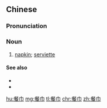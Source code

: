==Chinese==
{{zh-forms}}

===Pronunciation===
{{zh-pron
|m=cānjīn
|c=caan1 gan1
|mn=chhan-kin/chhan-kun
|cat=n
}}

===Noun===
{{zh-noun|mw=條}}

# [[napkin]]; [[serviette]]

====See also====
* {{zh-l|餐巾紙}}
* {{zh-l|紙巾}}

[[hu:餐巾]]
[[mg:餐巾]]
[[tl:餐巾]]
[[chr:餐巾]]
[[zh:餐巾]]